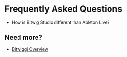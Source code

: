 # Frequently Asked Questions

* How is Bitwig Studio different than Ableton Live?

## Need more?

* [Bitwiggi Overview][1]

[1]: /wiki/